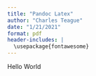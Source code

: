 ```yaml
---
title: "Pandoc Latex"
author: "Charles Teague"
date: "1/21/2021"
format: pdf
header-includes: |
  \usepackage{fontawesome}
---
```


\faApple


Hello World


